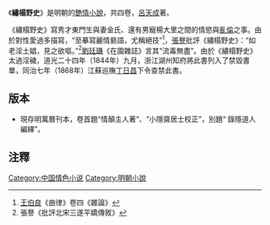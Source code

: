 《'''繡榻野史'''》是明朝的[[艷情小說|艷情小說]]，共四卷，[[呂天成|呂天成]]著。

《繡榻野史》寫秀才東門生與妻金氏、還有男寵楊大里之間的情慾與[[亂倫|亂倫]]之事。由於對性愛過多描寫，“至摹寫麗情褻語，尤稱絕技”<ref>[[王伯良|王伯良]]《曲律》卷四《雜論》</ref>，[[張譽|張譽]]批評《繡榻野史》：“如老淫土娼，見之欲嘔。”<ref>張譽《批評北宋三遂平嬌傳敘》</ref>[[劉廷璣|劉廷璣]]《在園雜誌》言其“流毒無盡”。由於《繡榻野史》太過淫穢，道光二十四年（1844年）九月，浙江湖州知府將此書列入了禁毀書單，同治七年（1868年）江蘇巡撫[[丁日昌|丁日昌]]下令查禁此書。

== 版本 ==
*現存明萬曆刊本，卷首題“情顛主人著”、“小隱齋居士校正”，別題“ 錄隱道人編繹”。

== 注釋 ==
{{reflist}}
[[Category:中国情色小说|Category:中国情色小说]]
[[Category:明朝小說|Category:明朝小說]]